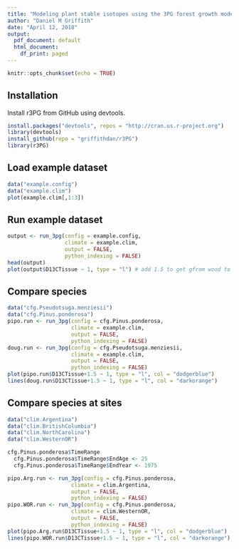 ```yaml
---
title: "Modeling plant stable isotopes using the 3PG forest growth model in R"
author: "Daniel M Griffith"
date: "April 12, 2018"
output:
  pdf_document: default
  html_document:
    df_print: paged
---
```


```r
knitr::opts_chunk$set(echo = TRUE)
```

## Installation

Install r3PG from GitHub using devtools.

```r
install.packages("devtools", repos = "http://cran.us.r-project.org")
library(devtools)
install_github(repo = "griffithdan/r3PG")
library(r3PG)
```

## Load example dataset

```r
data("example.config")
data("example.clim")
plot(example.clim[,1:3])
```

## Run example dataset

```r
output <- run_3pg(config = example.config, 
                  climate = example.clim, 
                  output = FALSE, 
                  python_indexing = FALSE)
head(output)
plot(output$D13CTissue ~ 1, type = "l") # add 1.5 to get gfrom wood to cellulose
```

## Compare species

```r
data("cfg.Pseudotsuga.menziesii")
data("cfg.Pinus.ponderosa")
pipo.run <- run_3pg(config = cfg.Pinus.ponderosa, 
                    climate = example.clim, 
                    output = FALSE, 
                    python_indexing = FALSE)
doug.run <- run_3pg(config = cfg.Pseudotsuga.menziesii, 
                    climate = example.clim, 
                    output = FALSE, 
                    python_indexing = FALSE)
plot(pipo.run$D13CTissue+1.5 ~ 1, type = "l", col = "dodgerblue")
lines(doug.run$D13CTissue+1.5 ~ 1, type = "l", col = "darkorange")
```

## Compare species at sites

```r
data("clim.Argentina")
data("clim.BritishColumbia")
data("clim.NorthCarolina")
data("clim.WesternOR")

cfg.Pinus.ponderosa$TimeRange
  cfg.Pinus.ponderosa$TimeRange$EndAge <- 25
  cfg.Pinus.ponderosa$TimeRange$EndYear <- 1975

pipo.Arg.run <- run_3pg(config = cfg.Pinus.ponderosa, 
                    climate = clim.Argentina, 
                    output = FALSE, 
                    python_indexing = FALSE)
pipo.WOR.run <- run_3pg(config = cfg.Pinus.ponderosa, 
                    climate = clim.WesternOR, 
                    output = FALSE, 
                    python_indexing = FALSE)
plot(pipo.Arg.run$D13CTissue+1.5 ~ 1, type = "l", col = "dodgerblue")
lines(pipo.WOR.run$D13CTissue+1.5 ~ 1, type = "l", col = "darkorange")
```



